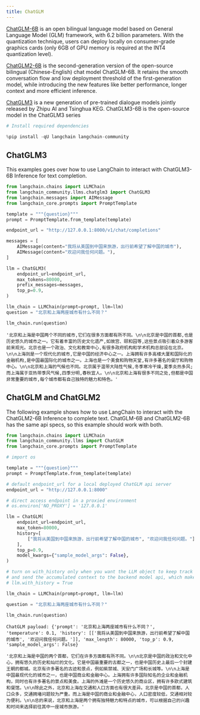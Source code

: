 ```yaml
---
title: ChatGLM
---
```


[ChatGLM-6B](https://github.com/THUDM/ChatGLM-6B) is an open bilingual language model based on General Language Model (GLM) framework, with 6.2 billion parameters. With the quantization technique, users can deploy locally on consumer-grade graphics cards (only 6GB of GPU memory is required at the INT4 quantization level).

[ChatGLM2-6B](https://github.com/THUDM/ChatGLM2-6B) is the second-generation version of the open-source bilingual (Chinese-English) chat model ChatGLM-6B. It retains the smooth conversation flow and low deployment threshold of the first-generation model, while introducing the new features like better performance, longer context and more efficient inference.

[ChatGLM3](https://github.com/THUDM/ChatGLM3) is a new generation of pre-trained dialogue models jointly released by Zhipu AI and Tsinghua KEG. ChatGLM3-6B is the open-source model in the ChatGLM3 series

```python
# Install required dependencies

%pip install -qU langchain langchain-community
```

## ChatGLM3

This examples goes over how to use LangChain to interact with ChatGLM3-6B Inference for text completion.

```python
from langchain.chains import LLMChain
from langchain_community.llms.chatglm3 import ChatGLM3
from langchain.messages import AIMessage
from langchain_core.prompts import PromptTemplate
```

```python
template = """{question}"""
prompt = PromptTemplate.from_template(template)
```

```python
endpoint_url = "http://127.0.0.1:8000/v1/chat/completions"

messages = [
    AIMessage(content="我将从美国到中国来旅游，出行前希望了解中国的城市"),
    AIMessage(content="欢迎问我任何问题。"),
]

llm = ChatGLM3(
    endpoint_url=endpoint_url,
    max_tokens=80000,
    prefix_messages=messages,
    top_p=0.9,
)
```

```python
llm_chain = LLMChain(prompt=prompt, llm=llm)
question = "北京和上海两座城市有什么不同？"

llm_chain.run(question)
```

```output
'北京和上海是中国两个不同的城市,它们在很多方面都有所不同。\n\n北京是中国的首都,也是历史悠久的城市之一。它有着丰富的历史文化遗产,如故宫、颐和园等,这些景点吸引着众多游客前来观光。北京也是一个政治、文化和教育中心,有很多政府机构和学术机构总部设在北京。\n\n上海则是一个现代化的城市,它是中国的经济中心之一。上海拥有许多高楼大厦和国际化的金融机构,是中国最国际化的城市之一。上海也是一个美食和购物天堂,有许多著名的餐厅和购物中心。\n\n北京和上海的气候也不同。北京属于温带大陆性气候,冬季寒冷干燥,夏季炎热多风;而上海属于亚热带季风气候,四季分明,春秋宜人。\n\n北京和上海有很多不同之处,但都是中国非常重要的城市,每个城市都有自己独特的魅力和特色。'
```

## ChatGLM and ChatGLM2

The following example shows how to use LangChain to interact with the ChatGLM2-6B Inference to complete text.
ChatGLM-6B and ChatGLM2-6B has the same api specs, so this example should work with both.

```python
from langchain.chains import LLMChain
from langchain_community.llms import ChatGLM
from langchain_core.prompts import PromptTemplate

# import os
```

```python
template = """{question}"""
prompt = PromptTemplate.from_template(template)
```

```python
# default endpoint_url for a local deployed ChatGLM api server
endpoint_url = "http://127.0.0.1:8000"

# direct access endpoint in a proxied environment
# os.environ['NO_PROXY'] = '127.0.0.1'

llm = ChatGLM(
    endpoint_url=endpoint_url,
    max_token=80000,
    history=[
        ["我将从美国到中国来旅游，出行前希望了解中国的城市", "欢迎问我任何问题。"]
    ],
    top_p=0.9,
    model_kwargs={"sample_model_args": False},
)

# turn on with_history only when you want the LLM object to keep track of the conversation history
# and send the accumulated context to the backend model api, which make it stateful. By default it is stateless.
# llm.with_history = True
```

```python
llm_chain = LLMChain(prompt=prompt, llm=llm)
```

```python
question = "北京和上海两座城市有什么不同？"

llm_chain.run(question)
```

```output
ChatGLM payload: {'prompt': '北京和上海两座城市有什么不同？', 'temperature': 0.1, 'history': [['我将从美国到中国来旅游，出行前希望了解中国的城市', '欢迎问我任何问题。']], 'max_length': 80000, 'top_p': 0.9, 'sample_model_args': False}
```

```output
'北京和上海是中国的两个首都，它们在许多方面都有所不同。\n\n北京是中国的政治和文化中心，拥有悠久的历史和灿烂的文化。它是中国最重要的古都之一，也是中国历史上最后一个封建王朝的都城。北京有许多著名的古迹和景点，例如紫禁城、天安门广场和长城等。\n\n上海是中国最现代化的城市之一，也是中国商业和金融中心。上海拥有许多国际知名的企业和金融机构，同时也有许多著名的景点和美食。上海的外滩是一个历史悠久的商业区，拥有许多欧式建筑和餐馆。\n\n除此之外，北京和上海在交通和人口方面也有很大差异。北京是中国的首都，人口众多，交通拥堵问题较为严重。而上海是中国的商业和金融中心，人口密度较低，交通相对较为便利。\n\n总的来说，北京和上海是两个拥有独特魅力和特点的城市，可以根据自己的兴趣和时间来选择前往其中一座城市旅游。'
```
